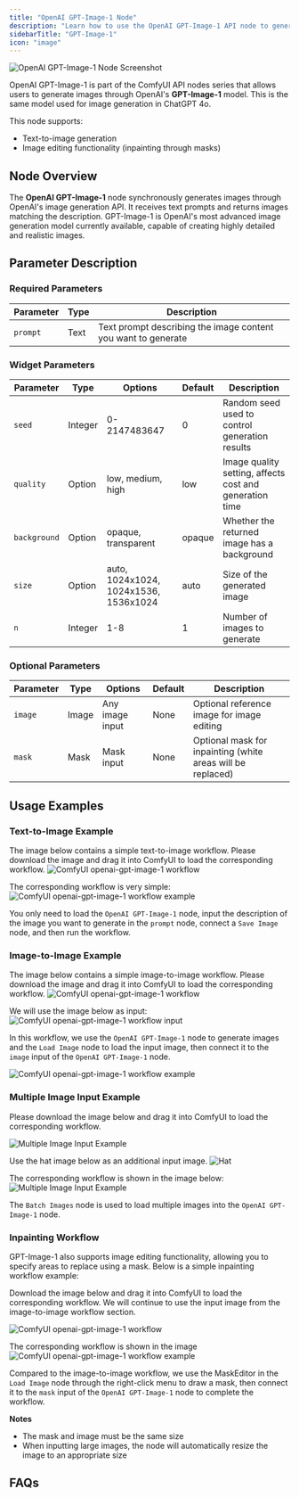 ```yaml
---
title: "OpenAI GPT-Image-1 Node"
description: "Learn how to use the OpenAI GPT-Image-1 API node to generate images in ComfyUI"
sidebarTitle: "GPT-Image-1"
icon: "image"
---
```



![OpenAI GPT-Image-1 Node Screenshot](/images/comfy_core/api_nodes/openai-gpt-image-1.jpg)

OpenAI GPT-Image-1 is part of the ComfyUI API nodes series that allows users to generate images through OpenAI's **GPT-Image-1** model. This is the same model used for image generation in ChatGPT 4o.

This node supports:
- Text-to-image generation
- Image editing functionality (inpainting through masks)

## Node Overview

The **OpenAI GPT-Image-1** node synchronously generates images through OpenAI's image generation API. It receives text prompts and returns images matching the description. GPT-Image-1 is OpenAI's most advanced image generation model currently available, capable of creating highly detailed and realistic images.

<Requirements/>

## Parameter Description

### Required Parameters

| Parameter | Type | Description                                                   |
|-----------|------|---------------------------------------------------------------|
| `prompt`  | Text | Text prompt describing the image content you want to generate |

### Widget Parameters

| Parameter    | Type    | Options                               | Default | Description                                             |
|--------------|---------|---------------------------------------|---------|---------------------------------------------------------|
| `seed`       | Integer | 0-2147483647                          | 0       | Random seed used to control generation results          |
| `quality`    | Option  | low, medium, high                     | low     | Image quality setting, affects cost and generation time |
| `background` | Option  | opaque, transparent                   | opaque  | Whether the returned image has a background             |
| `size`       | Option  | auto, 1024x1024, 1024x1536, 1536x1024 | auto    | Size of the generated image                             |
| `n`          | Integer | 1-8                                   | 1       | Number of images to generate                            |

### Optional Parameters

| Parameter | Type  | Options         | Default | Description                                                 |
|-----------|-------|-----------------|---------|-------------------------------------------------------------|
| `image`   | Image | Any image input | None    | Optional reference image for image editing                  |
| `mask`    | Mask  | Mask input      | None    | Optional mask for inpainting (white areas will be replaced) |

## Usage Examples

### Text-to-Image Example

The image below contains a simple text-to-image workflow. Please download the image and drag it into ComfyUI to load the corresponding workflow.
![ComfyUI openai-gpt-image-1 workflow](https://raw.githubusercontent.com/Comfy-Org/example_workflows/main/api_nodes/GPT-Image-1/text2image.png)

The corresponding workflow is very simple:
![ComfyUI openai-gpt-image-1 workflow example](/images/tutorial/api_nodes/gpt-image-1/text2image.jpg)

You only need to load the `OpenAI GPT-Image-1` node, input the description of the image you want to generate in the `prompt` node, connect a `Save Image` node, and then run the workflow.

### Image-to-Image Example

The image below contains a simple image-to-image workflow. Please download the image and drag it into ComfyUI to load the corresponding workflow.
![ComfyUI openai-gpt-image-1 workflow](https://raw.githubusercontent.com/Comfy-Org/example_workflows/main/api_nodes/GPT-Image-1/image2image.png)

We will use the image below as input:
![ComfyUI openai-gpt-image-1 workflow input](https://raw.githubusercontent.com/Comfy-Org/example_workflows/main/api_nodes/GPT-Image-1/input.webp)

In this workflow, we use the `OpenAI GPT-Image-1` node to generate images and the `Load Image` node to load the input image, then connect it to the `image` input of the `OpenAI GPT-Image-1` node.

![ComfyUI openai-gpt-image-1 workflow example](/images/tutorial/api_nodes/gpt-image-1/image2image.jpg)

### Multiple Image Input Example
Please download the image below and drag it into ComfyUI to load the corresponding workflow.

![Multiple Image Input Example](https://raw.githubusercontent.com/Comfy-Org/example_workflows/main/api_nodes/GPT-Image-1/multiple_image_input.png)

Use the hat image below as an additional input image.
![Hat](https://raw.githubusercontent.com/Comfy-Org/example_workflows/main/api_nodes/GPT-Image-1/hat.webp)

The corresponding workflow is shown in the image below:
![Multiple Image Input Example](/images/tutorial/api_nodes/gpt-image-1/multi_images_input.png)

The `Batch Images` node is used to load multiple images into the `OpenAI GPT-Image-1` node.

### Inpainting Workflow

GPT-Image-1 also supports image editing functionality, allowing you to specify areas to replace using a mask. Below is a simple inpainting workflow example:

Download the image below and drag it into ComfyUI to load the corresponding workflow. We will continue to use the input image from the image-to-image workflow section.

![ComfyUI openai-gpt-image-1 workflow](https://raw.githubusercontent.com/Comfy-Org/example_workflows/main/api_nodes/GPT-Image-1/inpaint.png)

The corresponding workflow is shown in the image
![ComfyUI openai-gpt-image-1 workflow example](/images/tutorial/api_nodes/gpt-image-1/inpaint.jpg)

Compared to the image-to-image workflow, we use the MaskEditor in the `Load Image` node through the right-click menu to draw a mask, then connect it to the `mask` input of the `OpenAI GPT-Image-1` node to complete the workflow.

**Notes**

- The mask and image must be the same size
- When inputting large images, the node will automatically resize the image to an appropriate size

## FAQs

<Faq/>